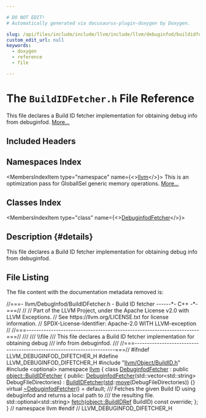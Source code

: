 ```yaml
---

# DO NOT EDIT!
# Automatically generated via docusaurus-plugin-doxygen by Doxygen.

slug: /api/files/include/include/llvm/include/llvm/debuginfod/buildidfetcher-h
custom_edit_url: null
keywords:
  - doxygen
  - reference
  - file

---
```





# The `BuildIDFetcher.h` File Reference

<DoxygenPage pluginConfig={pluginConfig}>

This file declares a Build ID fetcher implementation for obtaining debug info from debuginfod. <a href="#details">More...</a>

## Included Headers

<IncludesList>
<IncludesListItem
  filePath="llvm/Object/BuildID.h"
  permalink="/docs/api/files/include/include/llvm/include/llvm/object/buildid-h"
  isLocal="true" />
<IncludesListItem
  filePath="optional"
  permalink=""
  isLocal="false" />
</IncludesList>

## Namespaces Index

<MembersIndex>

<MembersIndexItem
  type="namespace"
  name={<><a href="/docs/api/namespaces/llvm">llvm</a></>}>
This is an optimization pass for GlobalISel generic memory operations. <a href="/docs/api/namespaces/llvm/#details">More...</a>
</MembersIndexItem>

</MembersIndex>

## Classes Index

<MembersIndex>

<MembersIndexItem
  type="class"
  name={<><a href="/docs/api/classes/llvm/debuginfodfetcher">DebuginfodFetcher</a></>}>
</MembersIndexItem>

</MembersIndex>

## Description {#details}

This file declares a Build ID fetcher implementation for obtaining debug info from debuginfod.

## File Listing

The file content with the documentation metadata removed is:

<ProgramListing>

<Link id="l00001" /><CodeLine lineNumber="1"><span class="doxyHighlightComment">//===- llvm/DebugInfod/BuildIDFetcher.h - Build ID fetcher ------&#42;- C++ -&#42;-===//</span></CodeLine>
<Link id="l00002" /><CodeLine lineNumber="2"><span class="doxyHighlightComment">//</span></CodeLine>
<Link id="l00003" /><CodeLine lineNumber="3"><span class="doxyHighlightComment">// Part of the LLVM Project, under the Apache License v2.0 with LLVM Exceptions.</span></CodeLine>
<Link id="l00004" /><CodeLine lineNumber="4"><span class="doxyHighlightComment">// See https://llvm.org/LICENSE.txt for license information.</span></CodeLine>
<Link id="l00005" /><CodeLine lineNumber="5"><span class="doxyHighlightComment">// SPDX-License-Identifier: Apache-2.0 WITH LLVM-exception</span></CodeLine>
<Link id="l00006" /><CodeLine lineNumber="6"><span class="doxyHighlightComment">//</span></CodeLine>
<Link id="l00007" /><CodeLine lineNumber="7"><span class="doxyHighlightComment">//===----------------------------------------------------------------------===//</span></CodeLine>
<Link id="l00008" /><CodeLine lineNumber="8"><span class="doxyHighlightComment">///</span></CodeLine>
<Link id="l00009" /><CodeLine lineNumber="9"><span class="doxyHighlightComment">/// \\file</span></CodeLine>
<Link id="l00010" /><CodeLine lineNumber="10"><span class="doxyHighlightComment">/// This file declares a Build ID fetcher implementation for obtaining debug</span></CodeLine>
<Link id="l00011" /><CodeLine lineNumber="11"><span class="doxyHighlightComment">/// info from debuginfod.</span></CodeLine>
<Link id="l00012" /><CodeLine lineNumber="12"><span class="doxyHighlightComment">///</span></CodeLine>
<Link id="l00013" /><CodeLine lineNumber="13"><span class="doxyHighlightComment">//===----------------------------------------------------------------------===//</span></CodeLine>
<Link id="l00014" /><CodeLine lineNumber="14"></CodeLine>
<Link id="l00015" /><CodeLine lineNumber="15"><span class="doxyHighlightPreprocessor">#ifndef LLVM&#95;DEBUGINFOD&#95;DIFETCHER&#95;H</span></CodeLine>
<Link id="l00016" /><CodeLine lineNumber="16"><span class="doxyHighlightPreprocessor">#define LLVM&#95;DEBUGINFOD&#95;DIFETCHER&#95;H</span></CodeLine>
<Link id="l00017" /><CodeLine lineNumber="17"></CodeLine>
<Link id="l00018" /><CodeLine lineNumber="18"><span class="doxyHighlightPreprocessor">#include &quot;<a href="/docs/api/files/include/include/llvm/include/llvm/object/buildid-h">llvm/Object/BuildID.h</a>&quot;</span></CodeLine>
<Link id="l00019" /><CodeLine lineNumber="19"><span class="doxyHighlightPreprocessor">#include &lt;optional&gt;</span></CodeLine>
<Link id="l00020" /><CodeLine lineNumber="20"></CodeLine>
<Link id="l00021" /><CodeLine lineNumber="21"><span class="doxyHighlightKeyword">namespace </span><span class="doxyHighlight"><a href="/docs/api/namespaces/llvm">llvm</a> &#123;</span></CodeLine>
<Link id="l00022" /><CodeLine lineNumber="22"></CodeLine>
<Link id="l00023" /><CodeLine lineNumber="23" lineLink="/docs/api/classes/llvm/debuginfodfetcher"><span class="doxyHighlightKeyword">class </span><span class="doxyHighlight"><a href="/docs/api/classes/llvm/debuginfodfetcher/#ae23b2e91915a31050ce8bef82fed3592">DebuginfodFetcher</a> : </span><span class="doxyHighlightKeyword">public</span><span class="doxyHighlight"> <a href="/docs/api/classes/llvm/object/buildidfetcher">object::BuildIDFetcher</a> &#123;</span></CodeLine>
<Link id="l00024" /><CodeLine lineNumber="24"><span class="doxyHighlightKeyword">public</span><span class="doxyHighlight">:</span></CodeLine>
<Link id="l00025" /><CodeLine lineNumber="25" lineLink="/docs/api/classes/llvm/debuginfodfetcher/#ae23b2e91915a31050ce8bef82fed3592"><span class="doxyHighlight">  <a href="/docs/api/classes/llvm/debuginfodfetcher/#ae23b2e91915a31050ce8bef82fed3592">DebuginfodFetcher</a>(std::vector&lt;std::string&gt; DebugFileDirectories)</span></CodeLine>
<Link id="l00026" /><CodeLine lineNumber="26"><span class="doxyHighlight">      : <a href="/docs/api/classes/llvm/object/buildidfetcher/#a02e6f0638260ab3fefc0a3a522494f44">BuildIDFetcher</a>(<a href="/docs/api/namespaces/std">std</a>::<a href="/docs/api/namespaces/llvm/#abfc9c7ecf70f66901e439f7c04ef3dbb">move</a>(DebugFileDirectories)) &#123;&#125;</span></CodeLine>
<Link id="l00027" /><CodeLine lineNumber="27" lineLink="/docs/api/classes/llvm/debuginfodfetcher/#aba55ee0fadba9bae4b6351d8437e7405"><span class="doxyHighlight">  </span><span class="doxyHighlightKeyword">virtual</span><span class="doxyHighlight"> <a href="/docs/api/classes/llvm/debuginfodfetcher/#aba55ee0fadba9bae4b6351d8437e7405">~DebuginfodFetcher</a>() = </span><span class="doxyHighlightKeywordFlow">default</span><span class="doxyHighlight">;</span></CodeLine>
<Link id="l00028" /><CodeLine lineNumber="28"></CodeLine>
<Link id="l00029" /><CodeLine lineNumber="29"><span class="doxyHighlightComment">  /// Fetches the given Build ID using debuginfod and returns a local path to</span></CodeLine>
<Link id="l00030" /><CodeLine lineNumber="30"><span class="doxyHighlightComment">  /// the resulting file.</span></CodeLine>
<Link id="l00031" /><CodeLine lineNumber="31"><span class="doxyHighlight">  std::optional&lt;std::string&gt; <a href="/docs/api/classes/llvm/debuginfodfetcher/#a7a7fa59e9dd15a25a179bc1e05b2e270">fetch</a>(<a href="/docs/api/namespaces/llvm/object/#ac1078293d640738282058eba178e9472">object::BuildIDRef</a> BuildID) </span><span class="doxyHighlightKeyword">const override</span><span class="doxyHighlight">;</span></CodeLine>
<Link id="l00032" /><CodeLine lineNumber="32"><span class="doxyHighlight">&#125;;</span></CodeLine>
<Link id="l00033" /><CodeLine lineNumber="33"></CodeLine>
<Link id="l00034" /><CodeLine lineNumber="34"><span class="doxyHighlight">&#125; </span><span class="doxyHighlightComment">// namespace llvm</span></CodeLine>
<Link id="l00035" /><CodeLine lineNumber="35"></CodeLine>
<Link id="l00036" /><CodeLine lineNumber="36"><span class="doxyHighlightPreprocessor">#endif </span><span class="doxyHighlightComment">// LLVM&#95;DEBUGINFOD&#95;DIFETCHER&#95;H</span></CodeLine>

</ProgramListing>


</DoxygenPage>
